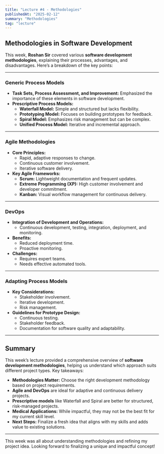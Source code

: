 ```yaml
---
title: "Lecture #4 - Methodologies"
publishedAt: "2025-02-12"
summary: "Methodologies"
tag: "lecture"
---
```


## Methodologies in Software Development

This week, **Roshan Sir** covered various **software development methodologies**, explaining their processes, advantages, and disadvantages. Here’s a breakdown of the key points:

---

### Generic Process Models
- **Task Sets, Process Assessment, and Improvement:** Emphasized the importance of these elements in software development.
- **Prescriptive Process Models:**
  - **Waterfall Model:** Simple and structured but lacks flexibility.
  - **Prototyping Model:** Focuses on building prototypes for feedback.
  - **Spiral Model:** Emphasizes risk management but can be complex.
  - **Unified Process Model:** Iterative and incremental approach.

---

### Agile Methodologies
- **Core Principles:**
  - Rapid, adaptive responses to change.
  - Continuous customer involvement.
  - Iterative software delivery.
- **Key Agile Frameworks:**
  - **Scrum:** Lightweight documentation and frequent updates.
  - **Extreme Programming (XP):** High customer involvement and developer commitment.
  - **Kanban:** Visual workflow management for continuous delivery.

---

### DevOps
- **Integration of Development and Operations:**
  - Continuous development, testing, integration, deployment, and monitoring.
- **Benefits:**
  - Reduced deployment time.
  - Proactive monitoring.
- **Challenges:**
  - Requires expert teams.
  - Needs effective automated tools.

---

### Adapting Process Models
- **Key Considerations:**
  - Stakeholder involvement.
  - Iterative development.
  - Risk management.
- **Guidelines for Prototype Design:**
  - Continuous testing.
  - Stakeholder feedback.
  - Documentation for software quality and adaptability.

---

## Summary

This week’s lecture provided a comprehensive overview of **software development methodologies**, helping us understand which approach suits different project types. Key takeaways:
- **Methodologies Matter:** Choose the right development methodology based on project requirements.
- **Agile and DevOps** are ideal for adaptive and continuous delivery projects.
- **Prescriptive models** like Waterfall and Spiral are better for structured, risk-managed projects.
- **Medical Applications:** While impactful, they may not be the best fit for my current skill level.
- **Next Steps:** Finalize a fresh idea that aligns with my skills and adds value to existing solutions.

---

This week was all about understanding methodologies and refining my project idea. Looking forward to finalizing a unique and impactful concept!